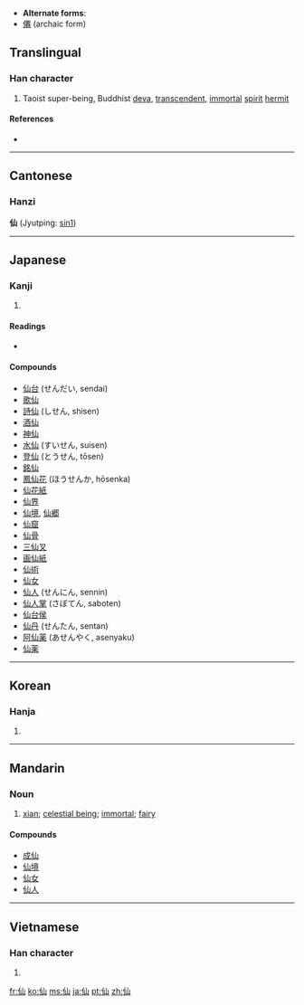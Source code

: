 * '''Alternate forms''':
* [[僊]] (archaic form)
==Translingual==
{{stroke order}}

===Han character===
{{Han char|rn=9|rad=人|as=03|sn=5|four=2227<sub>0</sub>|canj=人山 (OU)}}

# Taoist super-being, Buddhist [[deva]], [[transcendent]], [[immortal]] [[spirit]] [[hermit]]

====References====
* {{Han ref|kx=0092.130|dkj=00374|dj=0196.030|hdz=10114.030|uh=4ED9|ud=20185|bh=A550|bd=42320}}

----

==Cantonese==
===Hanzi===
'''仙''' (Jyutping: [[sin1]])

----

==Japanese==

===Kanji===
{{ja-kanji|grade=c|rs=人03}}

# {{defn|Japanese}}

====Readings====
* {{ja-readings|on=[[せん]] ([[sen]])|kun=[[やまびと]] ([[yamabito]]), [[せんにん]] ([[sennin]]), [[せんと]] ([[sento]])}}

====Compounds====
* [[仙台]] (せんだい, sendai)
* [[歌仙]]
* [[詩仙]] (しせん, shisen)
* [[酒仙]]
* [[神仙]]
* [[水仙]] (すいせん, suisen)
* [[登仙]] (とうせん, tōsen)
* [[銘仙]]
* [[鳳仙花]] (ほうせんか, hōsenka)
* [[仙花紙]]
* [[仙界]]
* [[仙境]], [[仙郷]]
* [[仙窟]]
* [[仙骨]]
* [[三仙叉]]
* [[画仙紙]]
* [[仙術]]
* [[仙女]]
* [[仙人]] (せんにん, sennin)
* [[仙人掌]] (さぼてん, saboten)
* [[仙台侯]]
* [[仙丹]] (せんたん, sentan)
* [[阿仙薬]] (あせんやく, asenyaku)
* [[仙薬]]

----

==Korean==

===Hanja===
{{ko-hanja|hangeul=[[선]]|rv=seon|mr=sŏn}}

# {{defn|Korean|sort=人03}}

----

==Mandarin==

===Noun===
{{cmn-noun|ts|pin=xiān|pint=xian1|rs=人03}}

# [[w:xian (Daoist immortal)|xian]]; [[celestial being]]; [[immortal]]; [[fairy]]

====Compounds====
* [[成仙]]
* [[仙境]]
* [[仙女]]
* [[仙人]]

----

==Vietnamese==

===Han character===
{{vi-hantu|[[tiên]]|rs=人03}}

# {{defn|Vietnamese|sort=人03}}

[[fr:仙]]
[[ko:仙]]
[[ms:仙]]
[[ja:仙]]
[[pt:仙]]
[[zh:仙]]